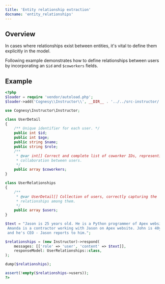 ```yaml
---
title: 'Entity relationship extraction'
docname: 'entity_relationships'
---
```


## Overview

In cases where relationships exist between entities, it's vital to define them
explicitly in the model.

Following example demonstrates how to define relationships between users by
incorporating an `$id` and `$coworkers` fields.


## Example

```php
<?php
$loader = require 'vendor/autoload.php';
$loader->add('Cognesy\\Instructor\\', __DIR__ . '../../src-instructor/');

use Cognesy\Instructor\Instructor;

class UserDetail
{
    /** Unique identifier for each user. */
    public int $id;
    public int $age;
    public string $name;
    public string $role;
    /**
     * @var int[] Correct and complete list of coworker IDs, representing
     * collaboration between users.
     */
    public array $coworkers;
}

class UserRelationships
{
    /**
     * @var UserDetail[] Collection of users, correctly capturing the
     * relationships among them.
     */
    public array $users;
}

$text = "Jason is 25 years old. He is a Python programmer of Apex website.\
 Amanda is a contractor working with Jason on Apex website. John is 40yo\
 and he's CEO - Jason reports to him.";

$relationships = (new Instructor)->respond(
    messages: [['role' => 'user', 'content' => $text]],
    responseModel: UserRelationships::class,
);

dump($relationships);

assert(!empty($relationships->users));
?>
```
